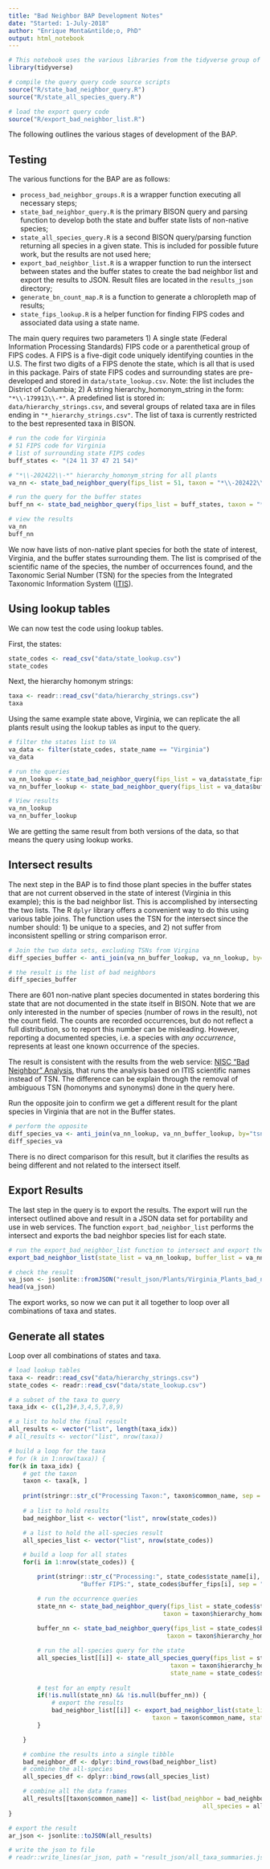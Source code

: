 ```yaml
---
title: "Bad Neighbor BAP Development Notes"
date: "Started: 1-July-2018"
author: "Enrique Monta&ntilde;o, PhD"
output: html_notebook
---
```


```r
# This notebook uses the various libraries from the tidyverse group of R libraries
library(tidyverse)

# compile the query query code source scripts
source("R/state_bad_neighbor_query.R")
source("R/state_all_species_query.R")

# load the export query code
source("R/export_bad_neighbor_list.R")
```


The following outlines the various stages of development of the BAP.

## Testing

The various functions for the BAP are as follows:

- `process_bad_neighbor_groups.R` is a wrapper function executing all necessary steps;
- `state_bad_neighbor_query.R` is the primary BISON query and parsing function to develop both the state and buffer state lists of non-native species;
- `state_all_species_query.R` is a second BISON query/parsing function returning all species in a given state.  This is included for possible future work, but the results are not used here;
- `export_bad_neighbor_list.R` is a wrapper function to run the intersect between states and the buffer states to create the bad neighbor list and export the results to JSON. Result files are located in the `results_json` directory;
- `generate_bn_count_map.R` is a function to generate a chloropleth map of results;
- `state_fips_lookup.R` is a helper function for finding FIPS codes and associated data using a state name.


The main query requires two parameters
1) A single state (Federal Information Processing Standards) FIPS code or a parenthetical group of FIPS codes.  A FIPS is a five-digit code uniquely identifying counties in the U.S.  The first two digits of a FIPS denote the state, which is all that is used in this package.  Pairs of state FIPS codes and surrounding states are pre-developed and stored in `data/state_lookup.csv`.  Note: the list includes the District of Columbia;
2) A string hierarchy_homonym_string in the form: `"*\\-179913\\-*"`.  A predefined list is stored in: `data/hierarchy_strings.csv`, and several groups of related taxa are in files ending in `"*_hierarchy_strings.csv"`.  The list of taxa is currently restricted to the best represented taxa in BISON.


```r

# run the code for Virginia
# 51 FIPS code for Virginia
# list of surrounding state FIPS codes
buff_states <- "(24 11 37 47 21 54)"

# "*\\-202422\\-*" hierarchy_homonym_string for all plants
va_nn <- state_bad_neighbor_query(fips_list = 51, taxon = "*\\-202422\\-*")

# run the query for the buffer states
buff_nn <- state_bad_neighbor_query(fips_list = buff_states, taxon = "*\\-202422\\-*")

# view the results
va_nn
buff_nn
```

We now have lists of non-native plant species for both the state of interest, Virginia, and the buffer states surrounding them.  The list is comprised of the scientific name of the species, the number of occurrences found, and the Taxonomic Serial Number (TSN) for the species from the Integrated Taxonomic Information System ([ITIS](https://www.itis.gov)).

## Using lookup tables

We can now test the code using lookup tables.

First, the states:

```r
state_codes <- read_csv("data/state_lookup.csv")
state_codes
```

Next, the hierarchy homonym strings:

```r
taxa <- readr::read_csv("data/hierarchy_strings.csv")
taxa
```

Using the same example state above, Virginia, we can replicate the all plants result using the lookup tables as input to the query.

```r
# filter the states list to VA
va_data <- filter(state_codes, state_name == "Virginia")
va_data

# run the queries
va_nn_lookup <- state_bad_neighbor_query(fips_list = va_data$state_fips, taxon = taxa$hierarchy_homonym_string[4])
va_nn_buffer_lookup <- state_bad_neighbor_query(fips_list = va_data$buffer_fips, taxon = taxa$hierarchy_homonym_string[4])

# View results
va_nn_lookup
va_nn_buffer_lookup
```

We are getting the same result from both versions of the data, so that means the query using lookup works.

## Intersect results

The next step in the BAP is to find those plant species in the buffer states that are not current observed in the state of interest (Virginia in this example); this is the bad neighbor list.  This is accomplished by intersecting the two lists.  The R `dplyr` library offers a convenient way to do this using various table joins.  The function uses the TSN for the intersect since the number should: 1) be unique to a species, and 2) not suffer from inconsistent spelling or string comparison error.

```r
# Join the two data sets, excluding TSNs from Virgina
diff_species_buffer <- anti_join(va_nn_buffer_lookup, va_nn_lookup, by="tsn")

# the result is the list of bad neighbors
diff_species_buffer

```

There are 601 non-native plant species documented in states bordering this state that are not documented in the state itself in BISON.  Note that we are only interested in the number of species (number of rows in the result), not the count field.  The counts are recorded occurrences, but do not reflect a full distribution, so to report this number can be misleading.  However, reporting a documented species, i.e. a species with *any occurrence*, represents at least one known occurrence of the species.

The result is consistent with the results from the web service: [NISC "Bad Neighbor" Analysis](http://www.stingersplace.com/js/BISONBadNeighbor.html), that runs the analysis based on ITIS scientific names instead of TSN.  The difference can be explain through the removal of ambiguous TSN (homonyms and synonyms) done in the query here.

Run the opposite join to confirm we get a different result for the plant species in Virginia that are not in the Buffer states.

```r
# perform the opposite
diff_species_va <- anti_join(va_nn_lookup, va_nn_buffer_lookup, by="tsn")
diff_species_va
```

There is no direct comparison for this result, but it clarifies the results as being different and not related to the intersect itself.

## Export Results

The last step in the query is to export the results.  The export will run the intersect outlined above and result in a JSON data set for portability and use in web services.  The function `export_bad_neighbor_list` performs the intersect and exports the bad neighbor species list for each state.

```r
# run the export_bad_neighbor_list function to intersect and export the list
export_bad_neighbor_list(state_list = va_nn_lookup, buffer_list = va_nn_buffer_lookup, taxon = taxa$common_name[4], state_name = va_data$state_name)

# check the result
va_json <- jsonlite::fromJSON("result_json/Plants/Virginia_Plants_bad_neighbor.json")
head(va_json)
```


The export works, so now we can put it all together to loop over all combinations of taxa and states.

## Generate all states

Loop over all combinations of states and taxa.

```r
# load lookup tables
taxa <- readr::read_csv("data/hierarchy_strings.csv")
state_codes <- readr::read_csv("data/state_lookup.csv")

# a subset of the taxa to query
taxa_idx <- c(1,2)#,3,4,5,7,8,9)

# a list to hold the final result
all_results <- vector("list", length(taxa_idx))
# all_results <- vector("list", nrow(taxa))

# build a loop for the taxa
# for (k in 1:nrow(taxa)) {
for(k in taxa_idx) {
    # get the taxon
    taxon <- taxa[k, ]
   
    print(stringr::str_c("Processing Taxon:", taxon$common_name, sep = " "))
        
    # a list to hold results
    bad_neighbor_list <- vector("list", nrow(state_codes))

    # a list to hold the all-species result
    all_species_list <- vector("list", nrow(state_codes))

    # build a loop for all states
    for(i in 1:nrow(state_codes)) {

        print(stringr::str_c("Processing:", state_codes$state_name[i], "FIPS:", state_codes$state_fips[i],
                    "Buffer FIPS:", state_codes$buffer_fips[i], sep = " "))

        # run the occurrence queries
        state_nn <- state_bad_neighbor_query(fips_list = state_codes$state_fips[i], 
                                           taxon = taxon$hierarchy_homonym_string)
        
        buffer_nn <- state_bad_neighbor_query(fips_list = state_codes$buffer_fips[i], 
                                            taxon = taxon$hierarchy_homonym_string)

        # run the all-species query for the state
        all_species_list[[i]] <- state_all_species_query(fips_list = state_codes$buffer_fips[i], 
                                             taxon = taxon$hierarchy_homonym_string,
                                             state_name = state_codes$state_name[i])
        
        # test for an empty result
        if(!is.null(state_nn) && !is.null(buffer_nn)) {
            # export the results
            bad_neighbor_list[[i]] <- export_bad_neighbor_list(state_list = state_nn, buffer_list = buffer_nn, 
                                        taxon = taxon$common_name, state_name = state_codes$state_name[i])
        } 

    }

    # combine the results into a single tibble
    bad_neighbor_df <- dplyr::bind_rows(bad_neighbor_list)
    # combine the all-species
    all_species_df <- dplyr::bind_rows(all_species_list)

    # combine all the data frames
    all_results[[taxon$common_name]] <- list(bad_neighbor = bad_neighbor_df,
                                                      all_species = all_species_df)
}

# export the result
ar_json <- jsonlite::toJSON(all_results)

# write the json to file
# readr::write_lines(ar_json, path = "result_json/all_taxa_summaries.json")

```


